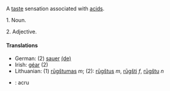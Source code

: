 A [[taste]] sensation associated with [[acid]]s.

1. Noun.

2. Adjective.


====Translations====
*German: (2) [[sauer]] [[:de:sauer|(de)]]
*Irish: [[géar]] (2)
*Lithuanian: (1) [[rūgštumas]] ''m''; (2): [[rūgštus]] ''m'', [[rūgšti]] ''f'', [[rūgštu]] ''n''
*{{ro}}: acru
